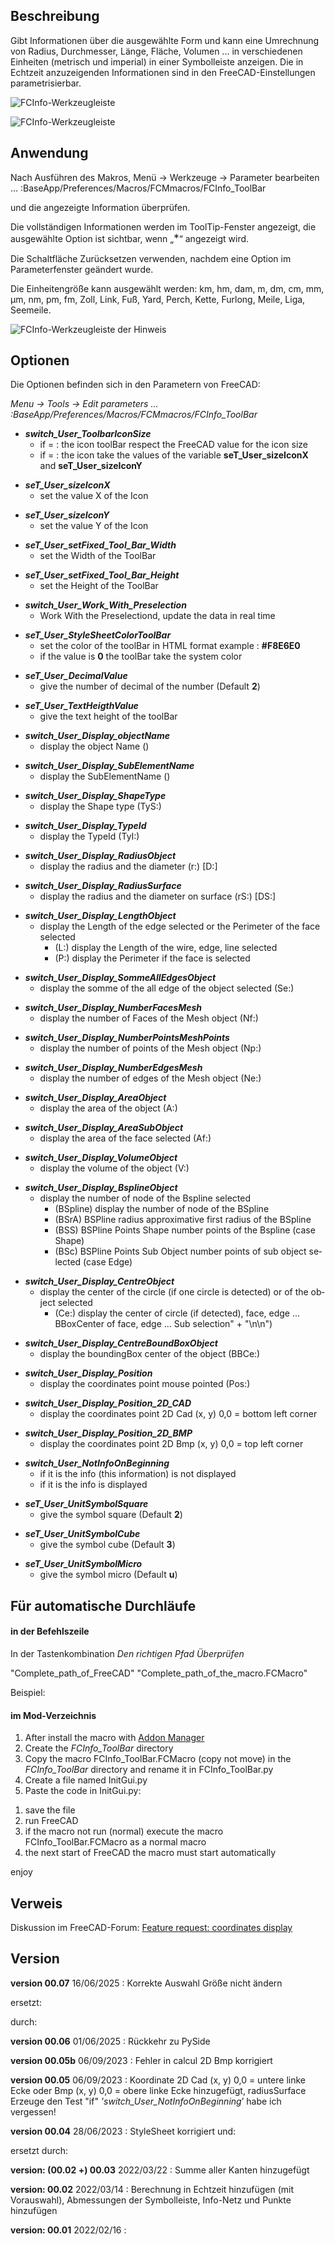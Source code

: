 <languages/>

{{Macro/de
|Name=FCInfo Werkzeugleiste
|Icon=FCInfoToolBar.png
|Description=Gibt Informationen über die ausgewählte Form und kann eine Umrechnung von Radius, Durchmesser, Länge, Fläche, Volumen ... in verschiedenen Einheiten (metrisch und imperial) in einer Symbolleiste anzeigen. Die in Echtzeit anzuzeigenden Informationen sind in den Parametern von FreeCAD parametrisierbar.
|Author=Mario52
|Version=00.07
|Date=2025/06/16
|FCVersion=0.18 und mehr
|Download=[https://wiki.freecad.org/images/9/9d/FCInfoToolBar.png Werkzeugleisten-Symbol]
|SeeAlso=[[Arch_Survey/de|Arch Inspizieren]], [[Macro_FCInfo/de|Makro FC Information]], [[Macro_FCInfoGlass/de|Makro FC Gläserne Information]]
}}

<span id="Description"></span>
==Beschreibung==

Gibt Informationen über die ausgewählte Form und kann eine Umrechnung von Radius, Durchmesser, Länge, Fläche, Volumen ... in verschiedenen Einheiten (metrisch und imperial) in einer Symbolleiste anzeigen. Die in Echtzeit anzuzeigenden Informationen sind in den FreeCAD-Einstellungen parametrisierbar.

{{Codeextralink|https://gist.githubusercontent.com/mario52a/e382adbe41747788ad15a18eb206a872/raw/2fbf7ea13a1c2f8af616d7368e43f188334e4559/FCInfo_ToolBar.FCMacro}}

[[Image:Macro_FCInfo_ToolBar_00.png|FCInfo-Werkzeugleiste]]
{{Caption|FCInfo-Werkzeugleiste}}

[[File:FCInfo_ToolBar_Animate01.gif|FCInfo-Werkzeugleiste]]
{{Caption|FCInfo-Werkzeugleiste in Aktion}}

<span id="Usage"></span>
==Anwendung==

Nach Ausführen des Makros, Menü → Werkzeuge → Parameter bearbeiten ... :BaseApp/Preferences/Macros/FCMmacros/FCInfo_ToolBar

und die angezeigte Information überprüfen.

Die vollständigen Informationen werden im ToolTip-Fenster angezeigt, die ausgewählte Option ist sichtbar, wenn „<big>*</big>“ angezeigt wird.

Die Schaltfläche Zurücksetzen verwenden, nachdem eine Option im Parameterfenster geändert wurde.

Die Einheitengröße kann ausgewählt werden:
km, hm, dam, m, dm, cm, mm, µm, nm, pm, fm, Zoll, Link, Fuß, Yard, Perch, Kette, Furlong, Meile, Liga, Seemeile.

[[Image:Macro_FCInfo_ToolBar_01.png|FCInfo-Werkzeugleiste der Hinweis]]
{{Caption|FCInfo-Werkzeugleiste der Hinweis}}

<span id="Options"></span>
==Optionen==

Die Optionen befinden sich in den Parametern von FreeCAD:

<div lang="en" dir="ltr" class="mw-content-ltr">
''Menu → Tools → Edit parameters ... :BaseApp/Preferences/Macros/FCMmacros/FCInfo_ToolBar''
</div> 

<div lang="en" dir="ltr" class="mw-content-ltr">
*'''''switch_User_ToolbarIconSize'''''
** if = {{FALSE}}: the icon toolBar respect the FreeCAD value for the icon size
** if = {{TRUE}}: the icon take the values of the variable '''seT_User_sizeIconX''' and '''seT_User_sizeIconY'''
</div>

<div lang="en" dir="ltr" class="mw-content-ltr">
*'''''seT_User_sizeIconX'''''
**set the value X of the Icon
</div>

<div lang="en" dir="ltr" class="mw-content-ltr">
*'''''seT_User_sizeIconY'''''
**set the value Y of the Icon
</div>

<div lang="en" dir="ltr" class="mw-content-ltr">
*'''''seT_User_setFixed_Tool_Bar_Width'''''
**set the Width of the ToolBar
</div>

<div lang="en" dir="ltr" class="mw-content-ltr">
*'''''seT_User_setFixed_Tool_Bar_Height'''''
**set the Height of the ToolBar
</div>

<div lang="en" dir="ltr" class="mw-content-ltr">
*'''''switch_User_Work_With_Preselection'''''
**Work With the Preselectiond, update the data in real time
</div>

<div lang="en" dir="ltr" class="mw-content-ltr">
*'''''seT_User_StyleSheetColorToolBar'''''
**set the color of the toolBar in HTML format example : '''#F8E6E0'''
**if the value is '''0''' the toolBar take the system color
</div> 

<div lang="en" dir="ltr" class="mw-content-ltr">
*'''''seT_User_DecimalValue'''''
**give the number of decimal of the number (Default '''2''')
</div>

<div lang="en" dir="ltr" class="mw-content-ltr">
*'''''seT_User_TextHeigthValue'''''
**give the text height of the toolBar
</div>

<div lang="en" dir="ltr" class="mw-content-ltr">
*'''''switch_User_Display_objectName'''''
** display the object Name ()
</div>

<div lang="en" dir="ltr" class="mw-content-ltr">
*'''''switch_User_Display_SubElementName'''''
**display the SubElementName ()
</div>

<div lang="en" dir="ltr" class="mw-content-ltr">
*'''''switch_User_Display_ShapeType'''''
**display the Shape type (TyS:)
</div>

<div lang="en" dir="ltr" class="mw-content-ltr">
*'''''switch_User_Display_TypeId'''''
**display the TypeId (TyI:)
</div>

<div lang="en" dir="ltr" class="mw-content-ltr">
*'''''switch_User_Display_RadiusObject'''''
**display the radius and the diameter (r:) [D:]
</div>

<div lang="en" dir="ltr" class="mw-content-ltr">
*'''''switch_User_Display_RadiusSurface'''''
**display the radius and the diameter on surface (rS:) [DS:]
</div>

<div lang="en" dir="ltr" class="mw-content-ltr">
*'''''switch_User_Display_LengthObject'''''
**display the Length of the edge selected or the Perimeter of the face selected 
***(L:) display the Length of the wire, edge, line selected
***(P:) display the Perimeter if the face is selected
</div>

<div lang="en" dir="ltr" class="mw-content-ltr">
*'''''switch_User_Display_SommeAllEdgesObject'''''
**display the somme of the all edge of the object selected (Se:)
</div>

<div lang="en" dir="ltr" class="mw-content-ltr">
*'''''switch_User_Display_NumberFacesMesh'''''
**display the number of Faces of the Mesh object (Nf:)
</div>

<div lang="en" dir="ltr" class="mw-content-ltr">
*'''''switch_User_Display_NumberPointsMeshPoints'''''
**display the number of points of the Mesh object (Np:)
</div>

<div lang="en" dir="ltr" class="mw-content-ltr">
*'''''switch_User_Display_NumberEdgesMesh'''''
**display the number of edges of the Mesh object (Ne:)
</div>

<div lang="en" dir="ltr" class="mw-content-ltr">
*'''''switch_User_Display_AreaObject'''''
**display the area of the object (A:)
</div>

<div lang="en" dir="ltr" class="mw-content-ltr">
*'''''switch_User_Display_AreaSubObject'''''
**display the area of the face selected (Af:)
</div>

<div lang="en" dir="ltr" class="mw-content-ltr">
*'''''switch_User_Display_VolumeObject'''''
**display the volume of the object (V:)
</div>

<div lang="en" dir="ltr" class="mw-content-ltr">
*'''''switch_User_Display_BsplineObject'''''
**display the number of node of the Bspline selected
***(BSpline) display the number of node of the BSpline
***(BSrA) BSPline radius approximative first radius of the BSpline
***(BSS) BSPline Points Shape number points of the Bspline (case Shape)
***(BSc) BSPline Points Sub Object number points of sub object selected (case Edge)
</div>

<div lang="en" dir="ltr" class="mw-content-ltr">
*'''''switch_User_Display_CentreObject'''''
**display the center of the circle (if one circle is detected) or of the object selected
***(Ce:) display the center of circle (if detected), face, edge ... BBoxCenter of face, edge ... Sub selection" + "\n\n")
</div>

<div lang="en" dir="ltr" class="mw-content-ltr">
*'''''switch_User_Display_CentreBoundBoxObject'''''
**display the boundingBox center of the object (BBCe:)
</div>

<div lang="en" dir="ltr" class="mw-content-ltr">
*'''''switch_User_Display_Position'''''
**display the coordinates point mouse pointed (Pos:)
</div>

<div lang="en" dir="ltr" class="mw-content-ltr">
*'''''switch_User_Display_Position_2D_CAD'''''
**display the coordinates point 2D Cad (x, y) 0,0 = bottom left corner
</div>

<div lang="en" dir="ltr" class="mw-content-ltr">
*'''''switch_User_Display_Position_2D_BMP'''''
**display the coordinates point 2D Bmp (x, y) 0,0 = top left corner
</div>

<div lang="en" dir="ltr" class="mw-content-ltr">
*'''''switch_User_NotInfoOnBeginning'''''
**if it is {{FALSE}} the info (this information) is not displayed
**if it is {{TRUE}} the info is displayed
</div>

<div lang="en" dir="ltr" class="mw-content-ltr">
*'''''seT_User_UnitSymbolSquare'''''
**give the symbol square (Default '''2''')
</div>

<div lang="en" dir="ltr" class="mw-content-ltr">
*'''''seT_User_UnitSymbolCube'''''
**give the symbol cube (Default '''3''')
</div>

<div lang="en" dir="ltr" class="mw-content-ltr">
*'''''seT_User_UnitSymbolMicro'''''
**give the symbol micro (Default '''u''')
</div>

<span id="For_automatic_Run"></span>
==Für automatische Durchläufe==

<span id="in_command_line"></span>
====in der Befehlszeile====

In der Tastenkombination ''Den richtigen Pfad Überprüfen''

"Complete_path_of_FreeCAD" "Complete_path_of_the_macro.FCMacro"

Beispiel:

{{Code|code=
"C:/FreeCAD_0.20.26858_Win-LPv12.5.4_vc17.x-x86-64/bin/FreeCAD.exe" "C:/Users/User/AppData/Roaming/FreeCAD/Macro/FCInfo_ToolBar.FCMacro"
}}

<span id="in_Mod_directory"></span>
==== im Mod-Verzeichnis ====

<div lang="en" dir="ltr" class="mw-content-ltr">
#After install the macro with [[Std_AddonMgr|Addon Manager]]
#Create the ''FCInfo_ToolBar'' directory
#Copy the macro FCInfo_ToolBar.FCMacro (copy not move) in the ''FCInfo_ToolBar'' directory and rename it in FCInfo_ToolBar.py
#Create a file named InitGui.py
#Paste the code in InitGui.py:
</div>

{{Code|code=
#### FC Version: 0.1 #16/02/2022
#### Mario52
#### FCInfo_ToolBar : mini FCInfo ####
#
import importlib
from importlib import reload
import FreeCAD, FreeCADGui
App = FreeCAD
Gui = FreeCADGui

<!--T:46-->
switch_User_NotRunAuto = FreeCAD.ParamGet("User parameter:BaseApp/Preferences/Macros/FCMmacros/FCInfo_ToolBar").GetBool("switch_User_NotRunAuto")
## switch_User_NotRunAuto 0 (False) = run the macro in begin
## switch_User_NotRunAuto 1 (True)  = not run automatic the macro

<!--T:47-->
if switch_User_NotRunAuto == False:
    import FCInfo_ToolBar
    #reload(FCInfo_ToolBar)
    FreeCAD.ParamGet("User parameter:BaseApp/Preferences/Macros/FCMmacros/FCInfo_ToolBar").SetBool("switch_User_NotRunAuto", False)
    #FreeCAD.Console.PrintMessage("InitGui Ok FCInfo_ToolBar" + "\n")
}}

<div lang="en" dir="ltr" class="mw-content-ltr">
#save the file
#run FreeCAD
#if the macro not run (normal) execute the macro FCInfo_ToolBar.FCMacro as a normal macro
#the next start of FreeCAD the macro must start automatically
enjoy
</div>

<span id="Link"></span>
==Verweis==

Diskussion im FreeCAD-Forum: [https://forum.freecad.org/viewtopic.php?f=8&t=66294 Feature request: coordinates display]

==Version==

'''version 00.07''' 16/06/2025 : Korrekte Auswahl Größe nicht ändern 

ersetzt:

{{Code|code=
    QtCore.QObject.connect(comboBox_ToolBar, QtCore.SIGNAL("currentIndexChanged(QString)"), SIGNAL_comboBox_Changed)
}}

durch:

{{Code|code=
    comboBox_ToolBar.currentTextChanged.connect(SIGNAL_comboBox_Changed)
}}

'''version 00.06''' 01/06/2025 : Rückkehr zu PySide

'''version 00.05b''' 06/09/2023 : Fehler in  calcul 2D Bmp korrigiert

'''version 00.05''' 06/09/2023 : Koordinate 2D Cad (x, y) 0,0 = untere linke Ecke oder Bmp  (x, y) 0,0 = obere linke Ecke hinzugefügt, radiusSurface<br>Erzeuge den Test "if" '''switch_User_NotInfoOnBeginning''’ habe ich vergessen!

'''version 00.04''' 28/06/2023 : StyleSheet korrigiert und:

{{Code|code=
                        sommeEdgesSTR = str(sommeEdges)
}}
ersetzt durch:
{{Code|code=
                        sommeEdgesSTR = str(round(sommeEdges * uniteM, seT_User_DecimalValue)) + " " + uniteMs
}}

<div class="mw-translate-fuzzy">
'''version: (00.02 +) 00.03''' 2022/03/22 : Summe aller Kanten hinzugefügt
</div>

'''version: 00.02''' 2022/03/14 : Berechnung in Echtzeit hinzufügen (mit Vorauswahl), Abmessungen der Symbolleiste, Info-Netz und Punkte hinzufügen

'''version: 00.01''' 2022/02/16 :